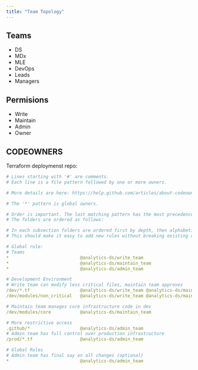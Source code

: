```yaml
---
title: "Team Topology"
---
```


## Teams

-   DS
-   MDx
-   MLE
-   DevOps
-   Leads
-   Managers

## Permisions

-   Write
-   Maintain
-   Admin
-   Owner

## CODEOWNERS

Terraform deploymenst repo:

``` yml
# Lines starting with '#' are comments.
# Each line is a file pattern followed by one or more owners.

# More details are here: https://help.github.com/articles/about-codeowners/

# The '*' pattern is global owners.

# Order is important. The last matching pattern has the most precedence.
# The folders are ordered as follows:

# In each subsection folders are ordered first by depth, then alphabetically.
# This should make it easy to add new rules without breaking existing ones.

# Global rule:
# Teams
*                           @analytics-ds/write_team
*                           @analytics-ds/maintain_team
*                           @analytics-ds/admin_team

# Development Environment
# Write team can modify less critical files, maintain team approves
/dev/*.tf                   @analytics-ds/write_team @analytics-ds/maintain_team 
/dev/modules/non_critical   @analytics-ds/write_team @analytics-ds/maintain_team

# Maintain team manages core infrastructure code in dev
/dev/modules/core           @analytics-ds/maintain_team

# More restrictive access
.github/*                   @analytics-ds/admin_team
# Admin team has full control over production infrastructure
/prod/*.tf                  @analytics-ds/admin_team

# Global Rules
# Admin team has final say on all changes (optional)
*                           @analytics-ds/admin_team 
```